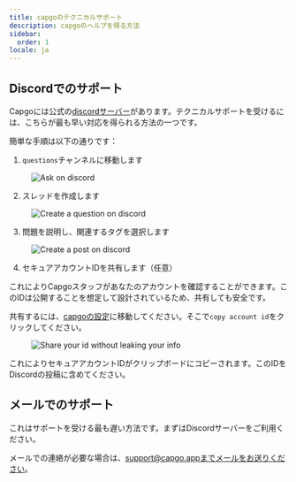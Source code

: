 ```yaml
---
title: capgoのテクニカルサポート
description: capgoのヘルプを得る方法
sidebar:
  order: 1
locale: ja
---
```


## Discordでのサポート

Capgoには公式の[discordサーバー](https://discordcom/invite/VnYRvBfgA6)があります。テクニカルサポートを受けるには、こちらが最も早い対応を得られる方法の一つです。

簡単な手順は以下の通りです：

1. `questions`チャンネルに移動します

<figure><img style="margin-left: auto; margin-right: auto" src="/discord-questions.webp" alt="Ask on discord" /><figcaption></figcaption></figure>

2. スレッドを作成します

<figure><img style="margin-left: auto; margin-right: auto" src="/discord-newquestion.webp" alt="Create a question on discord" /><figcaption></figcaption></figure>

3. 問題を説明し、関連するタグを選択します

<figure><img style="margin-left: auto; margin-right: auto" src="/discord-new-post.webp" alt="Create a post on discord" /><figcaption></figcaption></figure>

4. セキュアアカウントIDを共有します（任意）

これによりCapgoスタッフがあなたのアカウントを確認することができます。このIDは公開することを想定して設計されているため、共有しても安全です。

共有するには、[capgoの設定](https://webcapgo.app/dashboard/settings/account/)に移動してください。そこで`copy account id`をクリックしてください。

<figure><img style="margin-left: auto; margin-right: auto" src="/share-secure-id.webp" alt="Share your id without leaking your info" /><figcaption></figcaption></figure>

これによりセキュアアカウントIDがクリップボードにコピーされます。このIDをDiscordの投稿に含めてください。

## メールでのサポート

これはサポートを受ける最も遅い方法です。まずはDiscordサーバーをご利用ください。

メールでの連絡が必要な場合は、support@capgo.appまでメールをお送りください。